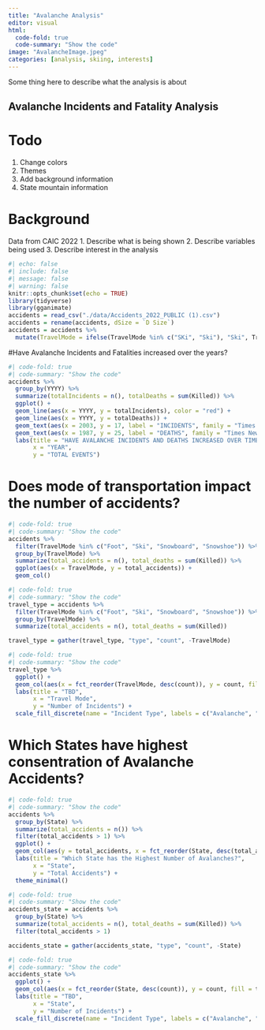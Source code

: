 ```yaml
---
title: "Avalanche Analysis"
editor: visual
html:
  code-fold: true
  code-summary: "Show the code"
image: "AvalancheImage.jpeg"
categories: [analysis, skiing, interests]
---
```



Some thing here to describe what the analysis is about 

## Avalanche Incidents and Fatality Analysis 

# Todo

1.  Change colors
2.  Themes
3.  Add background information
4.  State mountain information

# Background

Data from CAIC 2022 
1. Describe what is being shown 
2. Describe variables being used 
3. Describe interest in the analysis

```r
#| echo: false
#| include: false
#| message: false
#| warning: false
knitr::opts_chunk$set(echo = TRUE)
library(tidyverse)
library(gganimate)
accidents = read_csv("./data/Accidents_2022_PUBLIC (1).csv")
accidents = rename(accidents, dSize = `D Size`)
accidents = accidents %>%
  mutate(TravelMode = ifelse(TravelMode %in% c("SKi", "Ski"), "Ski", TravelMode))
```

#Have Avalanche Incidents and Fatalities increased over the years?

```r
#| code-fold: true
#| code-summary: "Show the code"
accidents %>%
  group_by(YYYY) %>%
  summarize(totalIncidents = n(), totalDeaths = sum(Killed)) %>%
  ggplot() + 
  geom_line(aes(x = YYYY, y = totalIncidents), color = "red") +
  geom_line(aes(x = YYYY, y = totalDeaths)) +
  geom_text(aes(x = 2003, y = 17, label = "INCIDENTS", family = "Times New Roman"), color = "red") +
  geom_text(aes(x = 1987, y = 25, label = "DEATHS", family = "Times New Roman")) +
  labs(title = "HAVE AVALANCHE INCIDENTS AND DEATHS INCREASED OVER TIME?", 
       x = "YEAR",
       y = "TOTAL EVENTS")
```

# Does mode of transportation impact the number of accidents?

```r
#| code-fold: true
#| code-summary: "Show the code"
accidents %>%
  filter(TravelMode %in% c("Foot", "Ski", "Snowboard", "Snowshoe")) %>%
  group_by(TravelMode) %>%
  summarize(total_accidents = n(), total_deaths = sum(Killed)) %>%
  ggplot(aes(x = TravelMode, y = total_accidents)) +
  geom_col()
```

```r
#| code-fold: true
#| code-summary: "Show the code"
travel_type = accidents %>%
  filter(TravelMode %in% c("Foot", "Ski", "Snowboard", "Snowshoe")) %>%
  group_by(TravelMode) %>%
  summarize(total_accidents = n(), total_deaths = sum(Killed))

travel_type = gather(travel_type, "type", "count", -TravelMode)

```

```r
#| code-fold: true
#| code-summary: "Show the code"
travel_type %>%
  ggplot() +
  geom_col(aes(x = fct_reorder(TravelMode, desc(count)), y = count, fill = type), position = "dodge") +
  labs(title = "TBD", 
       x = "Travel Mode", 
       y = "Number of Incidents") +
  scale_fill_discrete(name = "Incident Type", labels = c("Avalanche", "Death"))
```

# Which States have highest consentration of Avalanche Accidents?

```r
#| code-fold: true
#| code-summary: "Show the code"
accidents %>%
  group_by(State) %>%
  summarize(total_accidents = n()) %>%
  filter(total_accidents > 1) %>%
  ggplot() +
  geom_col(aes(y = total_accidents, x = fct_reorder(State, desc(total_accidents)))) +
  labs(title = "Which State has the Highest Number of Avalanches?",
       x = "State",
       y = "Total Accidents") +
  theme_minimal()

```

```r
#| code-fold: true
#| code-summary: "Show the code"
accidents_state = accidents %>%
  group_by(State) %>%
  summarize(total_accidents = n(), total_deaths = sum(Killed)) %>%
  filter(total_accidents > 1) 

accidents_state = gather(accidents_state, "type", "count", -State)

```

```r
#| code-fold: true
#| code-summary: "Show the code"
accidents_state %>%
  ggplot() +
  geom_col(aes(x = fct_reorder(State, desc(count)), y = count, fill = type), position = "dodge") +
  labs(title = "TBD", 
       x = "State", 
       y = "Number of Incidents") +
  scale_fill_discrete(name = "Incident Type", labels = c("Avalanche", "Death"))

```
